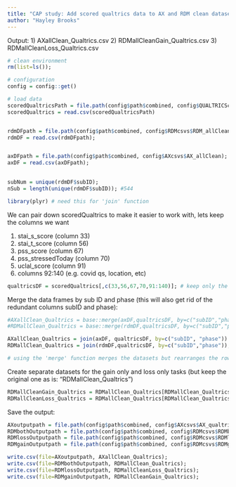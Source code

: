 ```yaml
---
title: "CAP study: Add scored qualtrics data to AX and RDM clean datasets"
author: "Hayley Brooks"
---
```


Output:
1) AXallClean_Qualtrics.csv
2) RDMallCleanGain_Qualtrics.csv
3) RDMallCleanLoss_Qualtrics.csv

```r
# clean environment
rm(list=ls());

# configuration
config = config::get()

# load data
scoredQualtricsPath = file.path(config$path$combined, config$QUALTRICScsvs$Combined_subID_scored_noDuplicates); # scored qualtrics
scoredQualtrics = read.csv(scoredQualtricsPath)


rdmDFpath = file.path(config$path$combined, config$RDMcsvs$RDM_allClean); # RDM dataset (both gain and loss tasks)
rdmDF = read.csv(rdmDFpath);


axDFpath = file.path(config$path$combined, config$AXcsvs$AX_allClean); # AX dataset
axDF = read.csv(axDFpath);
 

subNum = unique(rdmDF$subID);
nSub = length(unique(rdmDF$subID)); #544

```

```r
library(plyr) # need this for 'join' function
```


We can pair down scoredQualtrics to make it easier to work with, lets keep the columns we want

1) stai_s_score (column 33)
2) stai_t_score (column 56)
3) pss_score (column 67)
4) pss_stressedToday (column 70)
5) uclal_score (column 91)
6) columns 92:140 (e.g. covid qs, location, etc)
```r
qualtricsDF = scoredQualtrics[,c(33,56,67,70,91:140)]; # keep only the columns we listed above
```

Merge the data frames by sub ID and phase (this will also get rid of the redundant columns subID and phase):
```r
#AXallClean_Qualtrics = base::merge(axDF,qualtricsDF, by=c("subID","phase"), all.x = T); # AX
#RDMallClean_Qualtrics = base::merge(rdmDF,qualtricsDF, by=c("subID","phase"), all.x = T, all.y = T);  # RDM

AXallClean_Qualtrics = join(axDF, qualtricsDF, by=c("subID", "phase"))
RDMallClean_Qualtrics = join(rdmDF,qualtricsDF, by=c("subID","phase"));  # RDM

# using the 'merge' function merges the datasets but rearranges the rows within each participant which is not great if we want to do to temporal stuff. using the join function allows us to merge the datasets and preserve row order.

```

Create separate datasets for the gain only and loss only tasks (but keep the original one as is: "RDMallClean_Qualtrics")
```r

RDMallCleanGain_Qualtrics = RDMallClean_Qualtrics[RDMallClean_Qualtrics$rdmTask==1,]; #107219 rows in gain dataset
RDMallCleanLoss_Qualtrics = RDMallClean_Qualtrics[RDMallClean_Qualtrics$rdmTask==2,]; #17353 rows in loss dataset

```



Save the output:
```r

AXoutputpath = file.path(config$path$combined, config$AXcsvs$AX_qualtrics);
RDMbothOutputpath = file.path(config$path$combined, config$RDMcsvs$RDMbothTasks_qualtrics);
RDMlossOutputpath = file.path(config$path$combined, config$RDMcsvs$RDMloss_qualtrics);
RDMgainOutputpath = file.path(config$path$combined, config$RDMcsvs$RDMgain_qualtrics);

write.csv(file=AXoutputpath, AXallClean_Qualtrics);
write.csv(file=RDMbothOutputpath, RDMallClean_Qualtrics);
write.csv(file=RDMlossOutputpath, RDMallCleanLoss_Qualtrics);
write.csv(file=RDMgainOutputpath, RDMallCleanGain_Qualtrics);


```



